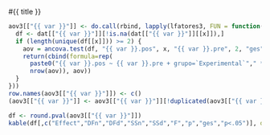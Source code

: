 

#{{ title }}

```{r, echo=FALSE, include=FALSE}
aov3[["{{ var }}"]] <- do.call(rbind, lapply(lfatores3, FUN = function(x) {
  df <- dat[["{{ var }}"]][!is.na(dat[["{{ var }}"]][[x]]),]
  if (length(unique(df[[x]])) >= 2) {
    aov = ancova.test(df, "{{ var }}.pos", x, "{{ var }}.pre", 2, "ges")${{ var }}.pos
    return(cbind(formula=rep(
      paste0("{{ var }}.pos ~ {{ var }}.pre + grupo=`Experimental`"," * ", x),
      nrow(aov)), aov))  
  }
}))
row.names(aov3[["{{ var }}"]]) <- c()
(aov3[["{{ var }}"]] <- aov3[["{{ var }}"]][!duplicated(aov3[["{{ var }}"]]$Effect),])
```

```{r, echo=FALSE, purl=FALSE}
df <- round.pval(aov3[["{{ var }}"]])
kable(df[,c("Effect","DFn","DFd","SSn","SSd","F","p","ges","p<.05")], digits=3)
```

